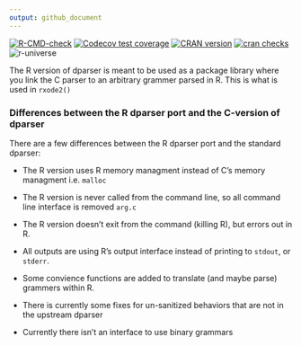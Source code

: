 ```yaml
---
output: github_document
---
```

<!-- badges: start -->
[![R-CMD-check](https://github.com/nlmixr2/dparser-R/actions/workflows/R-CMD-check.yaml/badge.svg)](https://github.com/nlmixr2/dparser-R/actions/workflows/R-CMD-check.yaml)
[![Codecov test coverage](https://codecov.io/gh/nlmixr2/dparser-R/branch/main/graph/badge.svg)](https://app.codecov.io/gh/nlmixr2/dparser-R?branch=main)
[![CRAN version](http://www.r-pkg.org/badges/version/dparser)](https://cran.r-project.org/package=dparser)
[![cran checks](https://badges.cranchecks.info/summary/dparser.svg)](https://cran.r-project.org/web/checks/check_results_dparser.html)
![r-universe](https://nlmixr2.r-universe.dev/badges/dparser)
<!-- badges: end -->

The R version of dparser is meant to be used as a package library
where you link the C parser to an arbitrary grammer parsed in R.  This
is what is used in `rxode2()`

### Differences between the R dparser port and the C-version of dparser

There are a few differences between the R dparser port and the standard dparser:

- The R version uses R memory managment instead of C's memory managment i.e. `malloc`

- The R version is never called from the command line, so all command line interface is removed `arg.c`

- The R version doesn't exit from the command (killing R), but errors out in R.

- All outputs are using R's output interface instead of printing to `stdout`, or `stderr`.

- Some convience functions are added to translate (and maybe parse) grammers within R.

- There is currently some fixes for un-sanitized behaviors that are not in the upstream dparser

- Currently there isn't an interface to use binary grammars
